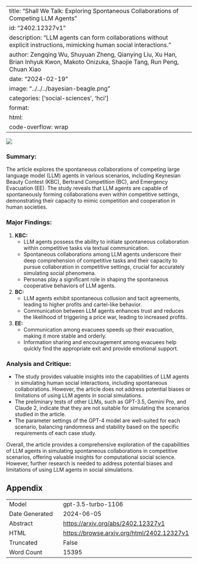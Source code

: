 
---
title: "Shall We Talk: Exploring Spontaneous Collaborations of Competing LLM Agents"
id: "2402.12327v1"
description: "LLM agents can form collaborations without explicit instructions, mimicking human social interactions."
author: Zengqing Wu, Shuyuan Zheng, Qianying Liu, Xu Han, Brian Inhyuk Kwon, Makoto Onizuka, Shaojie Tang, Run Peng, Chuan Xiao
date: "2024-02-19"
image: "../../../bayesian-beagle.png"
categories: ['social-sciences', 'hci']
format:
  html:
    code-overflow: wrap
---

![](../../../bayesian-beagle.png)

### Summary:
The article explores the spontaneous collaborations of competing large language model (LLM) agents in various scenarios, including Keynesian Beauty Contest (KBC), Bertrand Competition (BC), and Emergency Evacuation (EE). The study reveals that LLM agents are capable of spontaneously forming collaborations even within competitive settings, demonstrating their capacity to mimic competition and cooperation in human societies.

### Major Findings:
1. **KBC:**
   - LLM agents possess the ability to initiate spontaneous collaboration within competitive tasks via textual communication.
   - Spontaneous collaborations among LLM agents underscore their deep comprehension of competitive tasks and their capacity to pursue collaboration in competitive settings, crucial for accurately simulating social phenomena.
   - Personas play a significant role in shaping the spontaneous cooperative behaviors of LLM agents.

2. **BC:**
   - LLM agents exhibit spontaneous collusion and tacit agreements, leading to higher profits and cartel-like behavior.
   - Communication between LLM agents enhances trust and reduces the likelihood of triggering a price war, leading to increased profits.

3. **EE:**
   - Communication among evacuees speeds up their evacuation, making it more stable and orderly.
   - Information sharing and encouragement among evacuees help quickly find the appropriate exit and provide emotional support.

### Analysis and Critique:
- The study provides valuable insights into the capabilities of LLM agents in simulating human social interactions, including spontaneous collaborations. However, the article does not address potential biases or limitations of using LLM agents in social simulations.
- The preliminary tests of other LLMs, such as GPT-3.5, Gemini Pro, and Claude 2, indicate that they are not suitable for simulating the scenarios studied in the article.
- The parameter settings of the GPT-4 model are well-suited for each scenario, balancing randomness and stability based on the specific requirements of each case study.

Overall, the article provides a comprehensive exploration of the capabilities of LLM agents in simulating spontaneous collaborations in competitive scenarios, offering valuable insights for computational social science. However, further research is needed to address potential biases and limitations of using LLM agents in social simulations.

## Appendix

|          |          |
|----------|----------|
| Model     | gpt-3.5-turbo-1106       |
| Date Generated     | 2024-06-05       |
| Abstract | [https://arxiv.org/abs/2402.12327v1](https://arxiv.org/abs/2402.12327v1)        |
| HTML     | [https://browse.arxiv.org/html/2402.12327v1](https://browse.arxiv.org/html/2402.12327v1)       |
| Truncated       | False       |
| Word Count       | 15395       |
